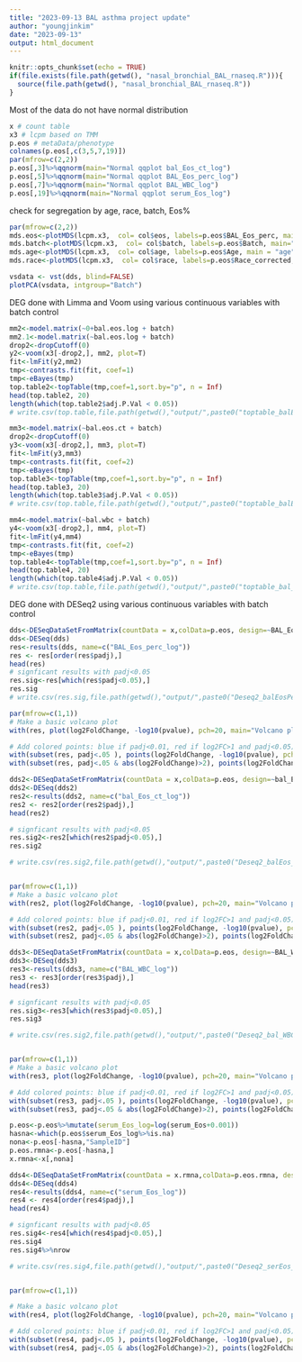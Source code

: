 ```yaml
---
title: "2023-09-13 BAL asthma project update"
author: "youngjinkim"
date: "2023-09-13"
output: html_document
---
```


```r
knitr::opts_chunk$set(echo = TRUE)
if(file.exists(file.path(getwd(), "nasal_bronchial_BAL_rnaseq.R"))){
  source(file.path(getwd(), "nasal_bronchial_BAL_rnaseq.R"))
}

```

Most of the data do not have normal distribution
```r
x # count table
x3 # lcpm based on TMM
p.eos # metaData/phenotype
colnames(p.eos[,c(3,5,7,19)])
par(mfrow=c(2,2))
p.eos[,3]%>%qqnorm(main="Normal qqplot bal_Eos_ct_log")
p.eos[,5]%>%qqnorm(main="Normal qqplot BAL_Eos_perc_log")
p.eos[,7]%>%qqnorm(main="Normal qqplot BAL_WBC_log")
p.eos[,19]%>%qqnorm(main="Normal qqplot serum_Eos_log")

```

check for segregation by age, race, batch, Eos%
```r
par(mfrow=c(2,2))
mds.eos<-plotMDS(lcpm.x3,  col= col$eos, labels=p.eos$BAL_Eos_perc, main="Eos %")
mds.batch<-plotMDS(lcpm.x3,  col= col$batch, labels=p.eos$Batch, main="batch")
mds.age<-plotMDS(lcpm.x3,  col= col$age, labels=p.eos$Age, main = "age")
mds.race<-plotMDS(lcpm.x3,  col= col$race, labels=p.eos$Race_corrected, main = "race")
```

```r
vsdata <- vst(dds, blind=FALSE)
plotPCA(vsdata, intgroup="Batch") 
```

DEG done with Limma and Voom using various continuous variables with batch control
```r
mm2<-model.matrix(~0+bal.eos.log + batch)
mm2.1<-model.matrix(~bal.eos.log + batch)
drop2<-dropCutoff(0)
y2<-voom(x3[-drop2,], mm2, plot=T)
fit<-lmFit(y2,mm2)
tmp<-contrasts.fit(fit, coef=1)
tmp<-eBayes(tmp)
top.table2<-topTable(tmp,coef=1,sort.by="p", n = Inf)
head(top.table2, 20)
length(which(top.table2$adj.P.Val < 0.05))
# write.csv(top.table,file.path(getwd(),"output/",paste0("toptable_balEosPerc_",Sys.Date(),".csv")))

```

```r
mm3<-model.matrix(~bal.eos.ct + batch)
drop2<-dropCutoff(0)
y3<-voom(x3[-drop2,], mm3, plot=T)
fit<-lmFit(y3,mm3)
tmp<-contrasts.fit(fit, coef=2)
tmp<-eBayes(tmp)
top.table3<-topTable(tmp,coef=1,sort.by="p", n = Inf)
head(top.table3, 20)
length(which(top.table3$adj.P.Val < 0.05))
# write.csv(top.table,file.path(getwd(),"output/",paste0("toptable_balEos_count_",Sys.Date(),".csv")))
```

```r
mm4<-model.matrix(~bal.wbc + batch)
y4<-voom(x3[-drop2,], mm4, plot=T)
fit<-lmFit(y4,mm4)
tmp<-contrasts.fit(fit, coef=2)
tmp<-eBayes(tmp)
top.table4<-topTable(tmp,coef=1,sort.by="p", n = Inf)
head(top.table4, 20)
length(which(top.table4$adj.P.Val < 0.05))
# write.csv(top.table,file.path(getwd(),"output/",paste0("toptable_bal_WBC_",Sys.Date(),".csv")))
```

DEG done with DESeq2 using various continuous variables with batch control
```r

dds<-DESeqDataSetFromMatrix(countData = x,colData=p.eos, design=~BAL_Eos_perc_log+Batch)
dds<-DESeq(dds)
res<-results(dds, name=c("BAL_Eos_perc_log"))
res <- res[order(res$padj),]
head(res)
# signficant results with padj<0.05
res.sig<-res[which(res$padj<0.05),]
res.sig
# write.csv(res.sig,file.path(getwd(),"output/",paste0("Deseq2_balEosPerc_",Sys.Date(),".csv")))

par(mfrow=c(1,1))
# Make a basic volcano plot
with(res, plot(log2FoldChange, -log10(pvalue), pch=20, main="Volcano plot", xlim=c(-3,3)))

# Add colored points: blue if padj<0.01, red if log2FC>1 and padj<0.05)
with(subset(res, padj<.05 ), points(log2FoldChange, -log10(pvalue), pch=20, col="blue"))
with(subset(res, padj<.05 & abs(log2FoldChange)>2), points(log2FoldChange, -log10(pvalue), pch=20, col="red"))
```

```r
dds2<-DESeqDataSetFromMatrix(countData = x,colData=p.eos, design=~bal_Eos_ct_log+Batch)
dds2<-DESeq(dds2)
res2<-results(dds2, name=c("bal_Eos_ct_log"))
res2 <- res2[order(res2$padj),]
head(res2)

# signficant results with padj<0.05
res.sig2<-res2[which(res2$padj<0.05),]
res.sig2

# write.csv(res.sig2,file.path(getwd(),"output/",paste0("Deseq2_balEos_ct_",Sys.Date(),".csv")))


par(mfrow=c(1,1))
# Make a basic volcano plot
with(res2, plot(log2FoldChange, -log10(pvalue), pch=20, main="Volcano plot", xlim=c(-3,3)))

# Add colored points: blue if padj<0.01, red if log2FC>1 and padj<0.05)
with(subset(res2, padj<.05 ), points(log2FoldChange, -log10(pvalue), pch=20, col="blue"))
with(subset(res2, padj<.05 & abs(log2FoldChange)>2), points(log2FoldChange, -log10(pvalue), pch=20, col="red"))
```

```r
dds3<-DESeqDataSetFromMatrix(countData = x,colData=p.eos, design=~BAL_WBC_log+Batch)
dds3<-DESeq(dds3)
res3<-results(dds3, name=c("BAL_WBC_log"))
res3 <- res3[order(res3$padj),]
head(res3)

# signficant results with padj<0.05
res.sig3<-res3[which(res3$padj<0.05),]
res.sig3

# write.csv(res.sig2,file.path(getwd(),"output/",paste0("Deseq2_bal_WBC_ct_",Sys.Date(),".csv")))


par(mfrow=c(1,1))
# Make a basic volcano plot
with(res3, plot(log2FoldChange, -log10(pvalue), pch=20, main="Volcano plot", xlim=c(-3,3)))

# Add colored points: blue if padj<0.01, red if log2FC>1 and padj<0.05)
with(subset(res3, padj<.05 ), points(log2FoldChange, -log10(pvalue), pch=20, col="green"))
with(subset(res3, padj<.05 & abs(log2FoldChange)>2), points(log2FoldChange, -log10(pvalue), pch=20, col="red"))
```

```r
p.eos<-p.eos%>%mutate(serum_Eos_log=log(serum_Eos+0.001))
hasna<-which(p.eos$serum_Eos_log%>%is.na)
nona<-p.eos[-hasna,"SampleID"]
p.eos.rmna<-p.eos[-hasna,]
x.rmna<-x[,nona]

dds4<-DESeqDataSetFromMatrix(countData = x.rmna,colData=p.eos.rmna, design=~serum_Eos_log+Batch)
dds4<-DESeq(dds4)
res4<-results(dds4, name=c("serum_Eos_log"))
res4 <- res4[order(res4$padj),]
head(res4)

# signficant results with padj<0.05
res.sig4<-res4[which(res4$padj<0.05),]
res.sig4
res.sig4%>%nrow

# write.csv(res.sig4,file.path(getwd(),"output/",paste0("Deseq2_serEos_ct_",Sys.Date(),".csv")))


par(mfrow=c(1,1))

# Make a basic volcano plot
with(res4, plot(log2FoldChange, -log10(pvalue), pch=20, main="Volcano plot", xlim=c(-3,3)))

# Add colored points: blue if padj<0.01, red if log2FC>1 and padj<0.05)
with(subset(res4, padj<.05 ), points(log2FoldChange, -log10(pvalue), pch=20, col="green"))
with(subset(res4, padj<.05 & abs(log2FoldChange)>2), points(log2FoldChange, -log10(pvalue), pch=20, col="red"))

```

